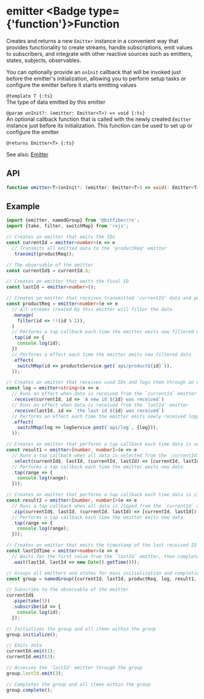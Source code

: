 
# emitter <Badge type={'function'}>Function</Badge>

Creates and returns a new `Emitter` instance in a convenient way that provides functionality
to create streams, handle subscriptions, emit values to subscribers, and integrate with other
reactive sources such as emitters, states, subjects, observables.

You can optionally provide an `onInit` callback that will be invoked just before the emitter's
initialization, allowing you to perform setup tasks or configure the emitter before it starts
emitting values

`@template T {:ts}`  
The type of data emitted by this emitter

`@param onInit?: (emitter: Emitter<T>) => void {:ts}`  
An optional callback function that is called with the newly created `Emitter` instance just before
its initialization. This function can be used to set up or configure the emitter

`@returns Emitter<T> {:ts}`

See also: [Emitter](/store/reference/emitter)

## API

```ts copy
function emitter<T>(onInit?: (emitter: Emitter<T>) => void): Emitter<T>;
```

## Example

```ts copy
import {emitter, namedGroup} from '@bitfiber/rx';
import {take, filter, switchMap} from 'rxjs';

// Creates an emitter that emits the IDs
const currentId = emitter<number>(e => e
  // Transmits all emitted data to the 'productReq' emitter
  .transmit(productReq));

// The observable of the emitter
const currentId$ = currentId.$;

// Creates an emitter that emits the final ID
const lastId = emitter<number>();

// Creates an emitter that receives transmitted 'currentId' data and performs an effect that calls an API
const productReq = emitter<number>(e => e
  // All streams created by this emitter will filter the data
  .manage(
    filter(id => !!(id % 2)),
  )
  // Performs a tap callback each time the emitter emits new filtered data
  .tap(id => {
    console.log(id);
  })
  // Performs a effect each time the emitter emits new filtered data
  .effect(
    switchMap(id => productsService.get(`api/product${id}`)),
  ));

// Creates an emitter that receives used IDs and logs them through an effect
const log = emitter<string>(e => e
  // Runs an effect when data is received from the `currentId` emitter
  .receive(currentId, id => `A new id ${id} was received`)
  // Runs an effect when data is received from the `lastId` emitter
  .receive(lastId, id => `the last id ${id} was received`)
  // Performs an effect each time the emitter emits newly received logged data
  .effect(
    switchMap(log => logService.post(`api/log`, {log})),
  ));

// Creates an emitter that performs a tap callback each time data is selected
const result1 = emitter<[number, number]>(e => e
  // Runs a tap callback when all data is selected from the `currentId` and `lastId` emitters
  .select(currentId$, lastId, (currentId, lastId) => [currentId, lastId])
  // Performs a tap callback each time the emitter emits new data
  .tap(range => {
    console.log(range);
  }));

// Creates an emitter that performs a tap callback each time data is zipped
const result2 = emitter<[number, number]>(e => e
  // Runs a tap callback when all data is zipped from the `currentId` and `lastId` emitters
  .zip(currentId$, lastId, (currentId, lastId) => [currentId, lastId])
  // Performs a tap callback each time the emitter emits new data
  .tap(range => {
    console.log(range);
  }));

// Creates an emitter that emits the timestamp of the last received ID
const lastIdTime = emitter<number>(e => e
  // Waits for the first value from the `lastId` emitter, then completes the stream
  .wait(lastId, lastId => new Date().getTime()));

// Groups all emitters and states for mass initialization and completion
const group = namedGroup({currentId, lastId, productReq, log, result1, result2});

// Subscribe to the observable of the emitter
currentId$
  .pipe(take(1))
  .subscribe(id => {
    console.log(id);
  });

// Initializes the group and all items within the group
group.initialize();

// Emits data
currentId.emit(1);
currentId.emit(2);

// Accesses the 'lastId' emitter through the group
group.lastId.emit(3);

// Completes the group and all items within the group
group.complete();
```
